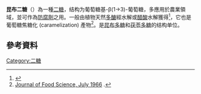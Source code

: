{{chembox
| verifiedrevid = 400129337
|  ImageFile=Laminaribiose.png
|  ImageSize=200px
|  IUPACName= <small>(2''R'',3''S'',4''S'',5''R'',6''S'')-2-(Hydroxymethyl)-6-[(3''R'',4''S'',5''R'',6''R'')-2,3,5-trihydroxy-6-(hydroxymethyl)oxan-4-yl]oxyoxane-3,4,5-triol</small>
|  OtherNames=3-beta-D-Glucosyl-D-glucose
|Section1={{Chembox Identifiers
| CASNo = 34980-39-7
| CASNo_Ref = {{cascite|changed|??}}
|   ChemSpiderID_Ref  = {{chemspidercite|correct|chemspider}}|  ChemSpiderID  =  109093
|  InChI  =  1/C12H22O11/c13-1-4(16)7(18)11(5(17)2-14)23-12-10(21)9(20)8(19)6(3-15)22-12/h2,4-13,15-21H,1,3H2/t4-,5+,6-,7-,8-,9+,10-,11-,12+/m1/s1
|  InChIKey  =  YGEHCIVVZVBCLE-CRLSIFLLBS
|  StdInChI_Ref  = {{stdinchicite|correct|chemspider}}|  StdInChI  =  1S/C12H22O11/c13-1-4(16)7(18)11(5(17)2-14)23-12-10(21)9(20)8(19)6(3-15)22-12/h2,4-13,15-21H,1,3H2/t4-,5+,6-,7-,8-,9+,10-,11-,12+/m1/s1
|  StdInChIKey_Ref  = {{stdinchicite|correct|chemspider}}|  StdInChIKey  =  YGEHCIVVZVBCLE-CRLSIFLLSA-N
|   PubChem  =  122350
|   SMILES  =  O=C[C@H](O)[C@@H](O[C@@H]1O[C@@H]([C@@H](O)[C@H](O)[C@H]1O)CO)[C@H](O)[C@H](O)CO
}}
|Section2={{Chembox Properties
|  Formula=C<sub>12</sub>H<sub>22</sub>O<sub>11</sub>
|  MolarMass=342.30 g/mol
|  Appearance=
|  Density=
|  MeltingPt=
|  BoilingPt=
|  Solubility=
  }}
|Section3={{Chembox Hazards
|  MainHazards=
|  FlashPt=
|  Autoignition=
  }}
}}
'''昆布二糖'''（{{lang-en|laminaribiose}}）為一種[[二糖|二糖]]，结构为葡萄糖基-β(1→3)-葡萄糖，多應用於農業領域，並可作為[[防腐劑|防腐劑]]之用。一般由植物天然[[多醣|多醣]]經水解或[[醋酸|醋酸]]水解獲得<ref> {{cite web |url=http://www.patentstorm.us/patents/6632940/description.html |title=存档副本 |accessdate=2011-10-06 |deadurl=yes |archiveurl=https://web.archive.org/web/20110612202551/http://www.patentstorm.us/patents/6632940/description.html |archivedate=2011-06-12 }} </ref>，它也是葡萄糖焦糖化 (caramelization) 產物<ref>[http://onlinelibrary.wiley.com/doi/10.1111/j.1365-2621.1966.tb01905.x/abstract/ Journal of Food Science, July 1966] {{Wayback|url=http://onlinelibrary.wiley.com/doi/10.1111/j.1365-2621.1966.tb01905.x/abstract/ |date=20121102160619 }}.</ref>。是[[昆布多糖|昆布多糖]]和[[茯苓多糖|茯苓多糖]]的结构单位。

==參考資料==
{{Reflist}}
{{organic-compound-stub}}
{{醣類}}
[[Category:二糖|Category:二糖]]